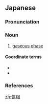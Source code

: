 {{also|氣相}}
==Japanese==
{{ja-kanjitab|き|そう|yomi=o}}

===Pronunciation===
{{ja-pron|yomi=o|きそう|acc=0|acc_ref=DJR|acc2=2|acc2_ref=DJR}}

===Noun===
{{ja-noun|きそう|hhira=きさう}}

# {{lb|ja|physics|sort=きそう}} [[gaseous phase]]

====Coordinate terms====
* {{ja-r|液相|えきそう|[[liquid phase]]}}
* {{ja-r|固相|こそう|[[solid phase]]}}

===References===
<references/>

[[zh:気相]]